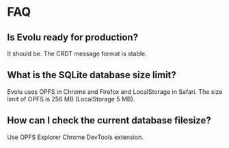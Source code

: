 # FAQ

## Is Evolu ready for production?

It should be. The CRDT message format is stable.

## What is the SQLite database size limit?

Evolu uses OPFS in Chrome and Firefox and LocalStorage in Safari.
The size limit of OPFS is 256 MB (LocalStorage 5 MB).

## How can I check the current database filesize?

Use OPFS Explorer Chrome DevTools extension.
